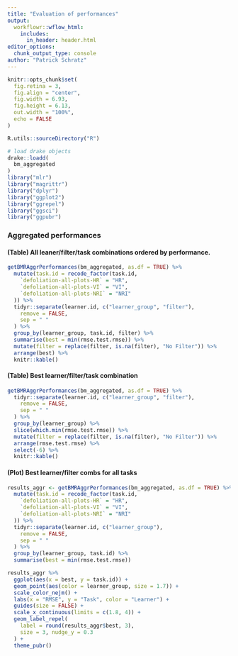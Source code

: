 ```yaml
---
title: "Evaluation of performances"
output: 
  workflowr::wflow_html:
    includes:
      in_header: header.html
editor_options:
  chunk_output_type: console
author: "Patrick Schratz"
---
```


```r
knitr::opts_chunk$set(
  fig.retina = 3,
  fig.align = "center",
  fig.width = 6.93,
  fig.height = 6.13,
  out.width = "100%",
  echo = FALSE
)

R.utils::sourceDirectory("R")

# load drake objects
drake::loadd(
  bm_aggregated
)
library("mlr")
library("magrittr")
library("dplyr")
library("ggplot2")
library("ggrepel")
library("ggsci")
library("ggpubr")
```

### Aggregated performances

#### (Table) All leaner/filter/task combinations ordered by performance.

```r
getBMRAggrPerformances(bm_aggregated, as.df = TRUE) %>%
  mutate(task.id = recode_factor(task.id,
    `defoliation-all-plots-HR` = "HR",
    `defoliation-all-plots-VI` = "VI",
    `defoliation-all-plots-NRI` = "NRI"
  )) %>%
  tidyr::separate(learner.id, c("learner_group", "filter"),
    remove = FALSE,
    sep = " "
  ) %>%
  group_by(learner_group, task.id, filter) %>%
  summarise(best = min(rmse.test.rmse)) %>%
  mutate(filter = replace(filter, is.na(filter), "No Filter")) %>%
  arrange(best) %>%
  knitr::kable()
```

#### (Table) Best learner/filter/task combination

```r
getBMRAggrPerformances(bm_aggregated, as.df = TRUE) %>%
  tidyr::separate(learner.id, c("learner_group", "filter"),
    remove = FALSE,
    sep = " "
  ) %>%
  group_by(learner_group) %>%
  slice(which.min(rmse.test.rmse)) %>%
  mutate(filter = replace(filter, is.na(filter), "No Filter")) %>%
  arrange(rmse.test.rmse) %>%
  select(-6) %>%
  knitr::kable()
```

#### (Plot) Best learner/filter combs for all tasks

```r
results_aggr <- getBMRAggrPerformances(bm_aggregated, as.df = TRUE) %>%
  mutate(task.id = recode_factor(task.id,
    `defoliation-all-plots-HR` = "HR",
    `defoliation-all-plots-VI` = "VI",
    `defoliation-all-plots-NRI` = "NRI"
  )) %>%
  tidyr::separate(learner.id, c("learner_group"),
    remove = FALSE,
    sep = " "
  ) %>%
  group_by(learner_group, task.id) %>%
  summarise(best = min(rmse.test.rmse))

results_aggr %>%
  ggplot(aes(x = best, y = task.id)) +
  geom_point(aes(color = learner_group, size = 1.7)) +
  scale_color_nejm() +
  labs(x = "RMSE", y = "Task", color = "Learner") +
  guides(size = FALSE) +
  scale_x_continuous(limits = c(1.8, 4)) +
  geom_label_repel(
    label = round(results_aggr$best, 3),
    size = 3, nudge_y = 0.3
  ) +
  theme_pubr()
```
